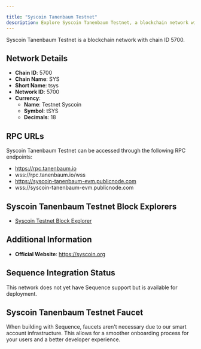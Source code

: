 ```yaml
---

title: "Syscoin Tanenbaum Testnet"
description: Explore Syscoin Tanenbaum Testnet, a blockchain network with chain ID 5700. Learn about its native currency, Testnet Syscoin, and how to interact with the network.
---
```




Syscoin Tanenbaum Testnet is a blockchain network with chain ID 5700.

## Network Details

- **Chain ID**: 5700
- **Chain Name**: SYS
- **Short Name**: tsys
- **Network ID**: 5700
- **Currency**: 
  - **Name**: Testnet Syscoin
  - **Symbol**: tSYS
  - **Decimals**: 18

## RPC URLs

Syscoin Tanenbaum Testnet can be accessed through the following RPC endpoints:

- https://rpc.tanenbaum.io
- wss://rpc.tanenbaum.io/wss
- https://syscoin-tanenbaum-evm.publicnode.com
- wss://syscoin-tanenbaum-evm.publicnode.com

## Syscoin Tanenbaum Testnet Block Explorers

- [Syscoin Testnet Block Explorer](https://tanenbaum.io)

## Additional Information

- **Official Website**: https://syscoin.org

## Sequence Integration Status

This network does not yet have Sequence support but is available for deployment.

## Syscoin Tanenbaum Testnet Faucet

When building with Sequence, faucets aren't necessary due to our smart account infrastructure. This allows for a smoother onboarding process for your users and a better developer experience.
